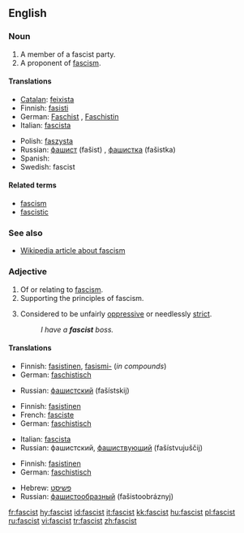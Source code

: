 ==English==

===Noun===
{{en-noun}}

# A member of a fascist party.
# A proponent of [[fascism]].

====Translations====
{{top}}
* [[Catalan]]: [[feixista]]
* Finnish: [[fasisti]]
* German: [[Faschist]] {{m}}, [[Faschistin]] {{f}}
* Italian: [[fascista]]
{{mid}}
* Polish: [[faszysta]] {{m}}
* Russian: [[фашист]] (fašist) {{m}}, [[фашистка]] (fašistka) {{f}}
* Spanish: {{t|es|fascista|m|f}}
* Swedish: fascist {{c}}
{{bottom}}

====Related terms====
* [[fascism]]
* [[fascistic]]

===See also===
* [[w:fascism|Wikipedia article about fascism]]

===Adjective===
{{en-adj}}

# Of or relating to [[fascism]].
# Supporting the principles of fascism.
# {{informal}} Considered to be unfairly [[oppressive]] or needlessly [[strict]].
#: ''I have a '''fascist''' boss.''

====Translations====

{{trans-top|of or relating to fascism}}
* Finnish: [[fasistinen]], [[fasismi-]] (''in compounds'')
* German: [[faschistisch]]
{{trans-mid}}
* Russian: [[фашистский]] (fašístskij)
{{trans-bottom}}

{{trans-top|supporting the principles of fascism}}
* Finnish: [[fasistinen]]
* French: [[fasciste]]
* German: [[faschistisch]]
{{trans-mid}}
* Italian: [[fascista]]
* Russian: фашистский, [[фашиствующий]] (fašístvujuščij)
{{trans-bottom}}

{{trans-top|informal: unfairly oppressive or needlessly strict}}
* Finnish: [[fasistinen]]
* German: [[faschistisch]]
{{trans-mid}}
* Hebrew: [[פשיסט]]
* Russian: [[фашистообразный]] (fašistoobráznyj)
{{trans-bottom}}

[[fr:fascist]]
[[hy:fascist]]
[[id:fascist]]
[[it:fascist]]
[[kk:fascist]]
[[hu:fascist]]
[[pl:fascist]]
[[ru:fascist]]
[[vi:fascist]]
[[tr:fascist]]
[[zh:fascist]]